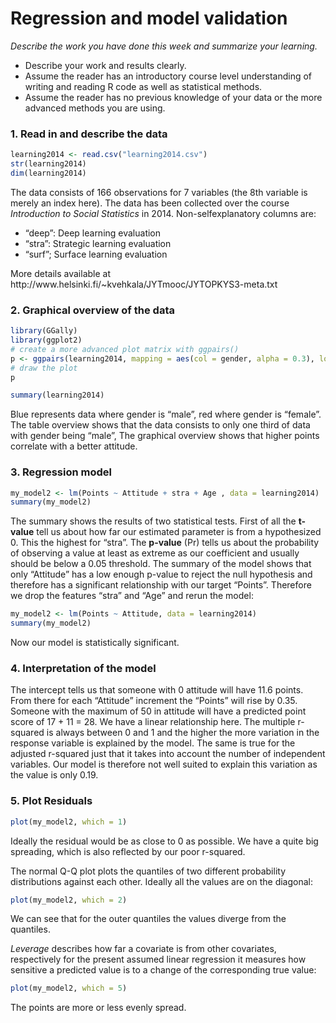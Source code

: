 # Regression and model validation

*Describe the work you have done this week and summarize your learning.*

- Describe your work and results clearly. 
- Assume the reader has an introductory course level understanding of writing and reading R code as well as statistical methods.
- Assume the reader has no previous knowledge of your data or the more advanced methods you are using.

### 1. Read in and describe the data
```r
learning2014 <- read.csv("learning2014.csv")
str(learning2014)
dim(learning2014)
```
The data consists of 166 observations for 7 variables (the 8th variable is merely an index here). The data has been collected over the course _Introduction to Social Statistics_ in 2014. Non-selfexplanatory columns are:

* "deep": Deep learning evaluation 
* "stra": Strategic learning evaluation
* "surf"; Surface learning evaluation

More details available at http://www.helsinki.fi/~kvehkala/JYTmooc/JYTOPKYS3-meta.txt

### 2. Graphical overview of the data
```r
library(GGally)
library(ggplot2)
# create a more advanced plot matrix with ggpairs()
p <- ggpairs(learning2014, mapping = aes(col = gender, alpha = 0.3), lower = list(combo = wrap("facethist", bins = 20)))
# draw the plot
p
```
```r
summary(learning2014)
```
Blue represents data where gender is "male", red where gender is "female". The table overview shows that the data consists to only one third of data with gender being "male", The graphical overview shows that higher points correlate with a better attitude.

### 3. Regression model

```r
my_model2 <- lm(Points ~ Attitude + stra + Age , data = learning2014)
summary(my_model2)

```
The summary shows the results of two statistical tests. First of all the **t-value** tell us about how far our estimated parameter is from a hypothesized 0. This the highest for "stra". The **p-value** (Pr) tells us about the probability of observing a value at least as extreme as our coefficient and usually should be below a 0.05 threshold.
The summary of the model shows that only "Attitude" has a low enough p-value to reject the null hypothesis and therefore has a significant relationship with our target "Points".
Therefore we drop the features "stra" and "Age" and rerun the model: 
```r
my_model2 <- lm(Points ~ Attitude, data = learning2014)
summary(my_model2)

```
Now our model is statistically significant.

### 4. Interpretation of the model
The intercept tells us that someone with 0 attitude will have 11.6 points. From there for each "Attitude" increment the "Points" will rise by 0.35. Someone with the maximum of 50 in attitude will have a predicted point score of 17 + 11 = 28. We have a linear relationship here. The multiple r-squared is always between 0 and 1 and the higher the more variation in the response variable is explained by the model. The same is true for the adjusted r-squared just that it takes into account the number of independent variables. Our model is therefore not well suited to explain this variation as the value is only 0.19.

### 5. Plot Residuals

```r
plot(my_model2, which = 1)
```

Ideally the residual would be as close to 0 as possible. We have a quite big spreading, which is also reflected by our poor r-squared.

The normal Q-Q plot plots the quantiles of two different probability distributions against each other. Ideally all the values are on the diagonal:
```r
plot(my_model2, which = 2)
```

We can see that for the outer quantiles the values diverge from the quantiles.

_Leverage_ describes how far a covariate is from other covariates, respectively for the present assumed linear regression it measures how sensitive a predicted value is to a change of the corresponding true value:
```r
plot(my_model2, which = 5)
```

The points are more or less evenly spread.